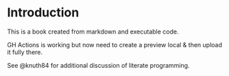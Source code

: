 # Introduction

This is a book created from markdown and executable code.

GH Actions is working but now need to create a preview local & then upload it fully there.

See @knuth84 for additional discussion of literate programming.
